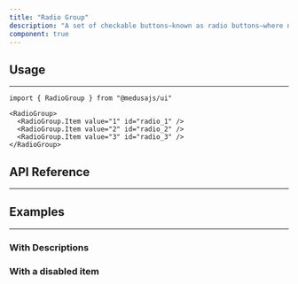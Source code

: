 ```yaml
---
title: "Radio Group"
description: "A set of checkable buttons—known as radio buttons—where no more than one of the buttons can be checked at a time."
component: true
---
```


<ComponentExample name="radio-group-demo" />

## Usage

---

```tsx
import { RadioGroup } from "@medusajs/ui"
```

```tsx
<RadioGroup>
  <RadioGroup.Item value="1" id="radio_1" />
  <RadioGroup.Item value="2" id="radio_2" />
  <RadioGroup.Item value="3" id="radio_3" />
</RadioGroup>
```

## API Reference

---

<ComponentReference mainComponent="RadioGroup" />

## Examples

---

### With Descriptions

<ComponentExample name="radio-group-descriptions" />

### With a disabled item

<ComponentExample name="radio-group-disabled" />
